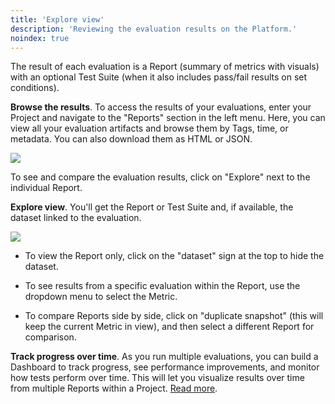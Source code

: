 ```yaml
---
title: 'Explore view'
description: 'Reviewing the evaluation results on the Platform.'
noindex: true
---
```


The result of each evaluation is a Report (summary of metrics with visuals) with an optional Test Suite (when it also includes pass/fail results on set conditions).

**Browse the results**. To access the results of your evaluations, enter your Project and navigate to the "Reports" section in the left menu. Here, you can view all your evaluation artifacts and browse them by Tags, time, or metadata. You can also download them as HTML or JSON.

![](/images/evals_browse_reports-min.png)

To see and compare the evaluation results, click on "Explore" next to the individual Report.

**Explore view**. You'll get the Report or Test Suite and, if available, the dataset linked to the evaluation.

![](/images/evals_explore_view-min.png)

* To view the Report only, click on the "dataset" sign at the top to hide the dataset.

* To see results from a specific evaluation within the Report, use the dropdown menu to select the Metric.

* To compare Reports side by side, click on "duplicate snapshot" (this will keep the current Metric in view), and then select a different Report for comparison.

**Track progress over time**. As you run multiple evaluations, you can build a Dashboard to track progress, see performance improvements, and monitor how tests perform over time. This will let you visualize results over time from multiple Reports within a Project. [Read more](/docs/platform/dashboard_overview).